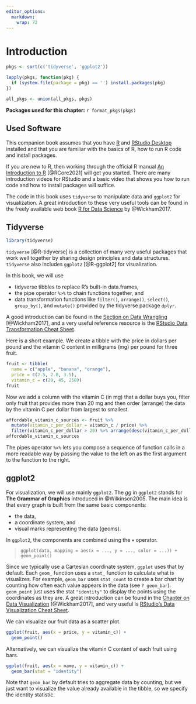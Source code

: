 ```yaml
---
editor_options: 
  markdown: 
    wrap: 72
---
```


# Introduction

```r
pkgs <- sort(c('tidyverse', 'ggplot2'))

lapply(pkgs, function(pkg) {
  if (system.file(package = pkg) == '') install.packages(pkg)
})

all_pkgs <- union(all_pkgs, pkgs)
```

**Packages used for this chapter:** `r format_pkgs(pkgs)`

## Used Software

This companion book assumes that you have
[R](https://cran.r-project.org/) and [RStudio
Desktop](https://www.rstudio.com/products/rstudio/) installed and that
you are familiar with the basics of R, how to run R code and install
packages.

If you are new to R, then working through the official R manual [An
Introduction to
R](https://cran.r-project.org/doc/manuals/r-release/R-intro.html)
[@RCore2021] will get you started. There are many introduction videos
for RStudio and a basic video that shows you how to run code and how to
install packages will suffice.

The code in this book uses `tidyverse` to manipulate data and `ggplot2`
for visualization. A great introduction to these very useful tools can
be found in the freely available web book [R for Data
Science](https://r4ds.had.co.nz) by @Wickham2017.

## Tidyverse

```r
library(tidyverse)
```

`tidyverse` [@R-tidyverse] is a collection of many very useful packages
that work well together by sharing design principles and data
structures. `tidyverse` also includes `ggplot2` [@R-ggplot2] for
visualization.

In this book, we will use

-   tidyverse tibbles to replace R's built-in data.frames,
-   the pipe operator `%>%` to chain functions together, and
-   data transformation functions like `filter()`, `arrange()`,
    `select()`, `group_by()`, and `mutate()` provided by the tidyverse
    package `dplyr`.

A good introduction can be found in the [Section on Data
Wrangling](https://r4ds.had.co.nz/wrangle-intro.html) [@Wickham2017],
and a very useful reference resource is the [RStudio Data Transformation
Cheat
Sheet](https://github.com/rstudio/cheatsheets/raw/master/data-transformation.pdf).

Here is a short example. We create a tibble with the price in dollars
per pound and the vitamin C content in milligrams (mg) per pound for
three fruit.

```r
fruit <- tibble(
  name = c("apple", "banana", "orange"), 
  price = c(2.5, 2.0, 3.5), 
  vitamin_c = c(20, 45, 250))
fruit
```

Now we add a column with the vitamin C (in mg) that a dollar buys you,
filter only fruit that provides more than 20 mg and then order (arrange)
the data by the vitamin C per dollar from largest to smallest.

```r
affordable_vitamin_c_sources <- fruit %>% 
  mutate(vitamin_c_per_dollar = vitamin_c / price) %>% 
  filter(vitamin_c_per_dollar > 20) %>% arrange(desc(vitamin_c_per_dollar))
affordable_vitamin_c_sources 
```

The pipes operator `%>%` lets you compose a sequence of function calls
in a more readable way by passing the value to the left on as the first
argument to the function to the right.

## ggplot2

For visualization, we will use mainly `ggplot2`. The *gg* in `ggplot2`
stands for **The Grammar of Graphics** introduced in @Wilkinson2005. The
main idea is that every graph is built from the same basic components:

-   the data,
-   a coordinate system, and
-   visual marks representing the data (geoms).

In `ggplot2`, the components are combined using the `+` operator.

> `ggplot(data, mapping = aes(x = ..., y = ..., color = ...)) +`
> `geom_point()`

Since we typically use a Cartesian coordinate system, `ggplot` uses that
by default. Each `geom_` function uses a `stat_` function to calculate
what is visualizes. For example, `geom_bar` uses `stat_count` to create
a bar chart by counting how often each value appears in the data (see
`? geom_bar`). `geom_point` just uses the stat `"identity"` to display
the points using the coordinates as they are. A great introduction can
be found in the [Chapter on Data
Visualization](https://r4ds.had.co.nz/data-visualisation.html)
[@Wickham2017], and very useful is [RStudio's Data Visualization Cheat
Sheet](https://github.com/rstudio/cheatsheets/raw/master/data-visualization-2.1.pdf).

We can visualize our fruit data as a scatter plot.

```r
ggplot(fruit, aes(x = price, y = vitamin_c)) + 
  geom_point()
```

Alternatively, we can visualize the vitamin C content of each fruit
using bars.

```r
ggplot(fruit, aes(x = name, y = vitamin_c)) + 
  geom_bar(stat = "identity")
```

Note that `geom_bar` by default tries to aggregate data by counting, but
we just want to visualize the value already available in the tibble, so
we specify the identity statistic.

